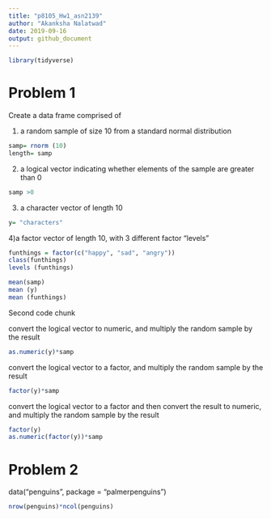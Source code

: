 ```yaml
---
title: "p8105_Hw1_asn2139"
author: "Akanksha Nalatwad"
date: 2019-09-16
output: github_document
---
```


```r
library(tidyverse)
```

# Problem 1

Create a data frame comprised of 

1) a random sample of size 10 from a standard normal distribution


```r
samp= rnorm (10)
length= samp
```
2) a logical vector indicating whether elements of the sample are greater than 0

```r
samp >0
```

3) a character vector of length 10

```r
y= "characters"
```

4)a factor vector of length 10, with 3 different factor “levels”

```r
funthings = factor(c("happy", "sad", "angry"))
class(funthings)
levels (funthings)
```
```r
mean(samp)
mean (y)
mean (funthings)
```



Second code chunk

convert the logical vector to numeric, and multiply the random sample by the result
```r
as.numeric(y)*samp
```
convert the logical vector to a factor, and multiply the random sample by the result
```r
factor(y)*samp
```
convert the logical vector to a factor and then convert the result to numeric, and multiply the random sample by the result

```r
factor(y)
as.numeric(factor(y))*samp
```

# Problem 2

data("penguins", package = "palmerpenguins")

```r
nrow(penguins)*ncol(penguins)
```



